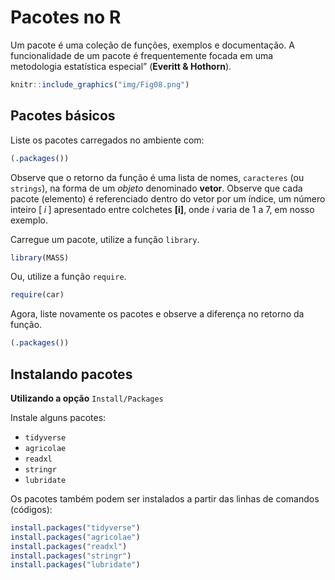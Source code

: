 # Pacotes no R 

Um pacote é uma coleção de funções, exemplos e documentação. A funcionalidade de um pacote é frequentemente focada em uma metodologia estatística especial" (**Everitt & Hothorn**).

```r
knitr::include_graphics("img/Fig08.png")
```

## Pacotes básicos

Liste os pacotes carregados no ambiente com:

```r
(.packages())
```

Observe que o retorno da função é uma lista de nomes, `caracteres` (ou `strings`), na forma de um *objeto* denominado **vetor**. Observe que cada pacote (elemento) é referenciado dentro do vetor por um índice, um número inteiro $[\;i\;]$ apresentado entre colchetes **[i]**, onde $i$ varia de $1$ a $7$, em nosso exemplo.

Carregue um pacote, utilize a função `library`.

```r
library(MASS)
```

Ou, utilize a função `require`.

```r
require(car)
```

Agora, liste novamente os pacotes e observe a diferença no retorno da função.

```r
(.packages())
```

## Instalando pacotes

**Utilizando a opção** `Install/Packages`

Instale alguns pacotes:  
 
 * `tidyverse`   
 * `agricolae`  
 * `readxl`
 * `stringr`
 * `lubridate`

Os pacotes também podem ser instalados a partir das linhas de comandos (códigos):

```r
install.packages("tidyverse")
install.packages("agricolae")
install.packages("readxl")
install.packages("stringr")
install.packages("lubridate")
```




